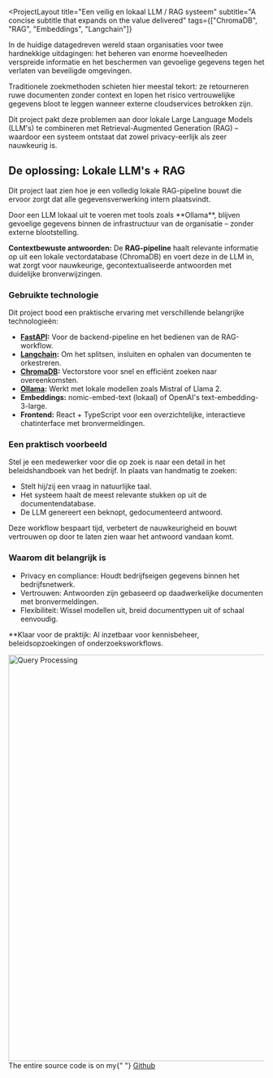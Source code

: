 <ProjectLayout
  title="Een veilig en lokaal LLM / RAG systeem"
  subtitle="A concise subtitle that expands on the value delivered"
  tags={["ChromaDB", "RAG", "Embeddings", "Langchain"]}
  >

In de huidige datagedreven wereld staan ​​organisaties voor twee hardnekkige uitdagingen:
het beheren van enorme hoeveelheden verspreide informatie en
het beschermen van gevoelige gegevens tegen het verlaten van beveiligde omgevingen.

Traditionele zoekmethoden schieten hier meestal tekort: ze retourneren ruwe documenten zonder context en lopen het risico vertrouwelijke gegevens bloot te leggen wanneer externe cloudservices betrokken zijn.

Dit project pakt deze problemen aan door lokale Large Language Models (LLM's) te combineren met Retrieval-Augmented Generation (RAG) – waardoor een systeem ontstaat dat zowel privacy-eerlijk als zeer nauwkeurig is.

## De oplossing: Lokale LLM's + RAG

Dit project laat zien hoe je een volledig lokale RAG-pipeline bouwt die ervoor zorgt dat alle gegevensverwerking intern plaatsvindt.

<Callout type="success" title="Data Security:">
  Door een LLM lokaal uit te voeren met tools zoals **Ollama**, blijven gevoelige gegevens binnen de
  infrastructuur van de organisatie – zonder externe blootstelling.
</Callout>

**Contextbewuste antwoorden:** De **RAG-pipeline** haalt relevante informatie op uit een lokale vectordatabase (ChromaDB) en voert deze in de LLM in, wat zorgt voor nauwkeurige, gecontextualiseerde antwoorden met duidelijke bronverwijzingen.

### Gebruikte technologie

Dit project bood een praktische ervaring met verschillende belangrijke technologieën:

- **<a href="https://fastapi.tiangolo.com/" target="_blank">FastAPI</a>:** Voor de backend-pipeline en het bedienen van de RAG-workflow.
- **<a href="https://langchain.com/" target="_blank">Langchain</a>:** Om het splitsen, insluiten en ophalen van documenten te orkestreren.
- **<a href="https://chromadb.io/" target="_blank">ChromaDB</a>:** Vectorstore voor snel en efficiënt zoeken naar overeenkomsten.
- **<a href="https://ollama.com/" target="_blank">Ollama</a>:** Werkt met lokale modellen zoals Mistral of Llama 2.
- **Embeddings:** nomic-embed-text (lokaal) of OpenAI's text-embedding-3-large.
- **Frontend:** React + TypeScript voor een overzichtelijke, interactieve chatinterface met bronvermeldingen.

### Een praktisch voorbeeld

Stel je een medewerker voor die op zoek is naar een detail in het beleidshandboek van het bedrijf. In plaats van handmatig te zoeken:

- Stelt hij/zij een vraag in natuurlijke taal.
- Het systeem haalt de meest relevante stukken op uit de documentendatabase.
- De LLM genereert een beknopt, gedocumenteerd antwoord.

Deze workflow bespaart tijd, verbetert de nauwkeurigheid en bouwt vertrouwen op door te laten zien waar het antwoord vandaan komt.

### Waarom dit belangrijk is

- Privacy en compliance: Houdt bedrijfseigen gegevens binnen het bedrijfsnetwerk.
- Vertrouwen: Antwoorden zijn gebaseerd op daadwerkelijke documenten met bronvermeldingen.
- Flexibiliteit: Wissel modellen uit, breid documenttypen uit of schaal eenvoudig.

\*\*Klaar voor de praktijk: Al inzetbaar voor kennisbeheer, beleidsopzoekingen of onderzoeksworkflows.

<img src="/images/query-processing.png" alt="Query Processing" width="800" />

<Callout type="info" title="Source Code">
  The entire source code is on my{" "}
  <a href="https://github.com/TAMustafa/LangchainRAG_Streamlit/tree/main" target="_blank">
    Github
  </a>
</Callout>

</ProjectLayout>
